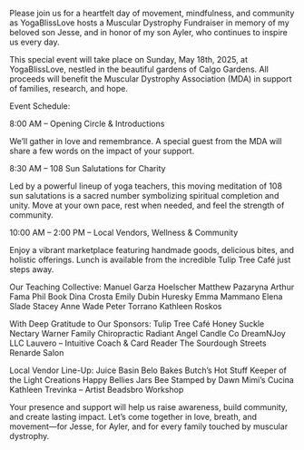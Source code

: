 
Please join us for a heartfelt day of movement, mindfulness, and community as YogaBlissLove hosts a Muscular Dystrophy Fundraiser in memory of my beloved son Jesse, and in honor of my son Ayler, who continues to inspire us every day.

This special event will take place on Sunday, May 18th, 2025, at YogaBlissLove, nestled in the beautiful gardens of Calgo Gardens. All proceeds will benefit the Muscular Dystrophy Association (MDA) in support of families, research, and hope.

Event Schedule:

8:00 AM – Opening Circle & Introductions

We’ll gather in love and remembrance. A special guest from the MDA will share a few words on the impact of your support.

8:30 AM – 108 Sun Salutations for Charity

Led by a powerful lineup of yoga teachers, this moving meditation of 108 sun salutations is a sacred number symbolizing spiritual completion and unity. Move at your own pace, rest when needed, and feel the strength of community.

10:00 AM – 2:00 PM – Local Vendors, Wellness & Community

Enjoy a vibrant marketplace featuring handmade goods, delicious bites, and holistic offerings. Lunch is available from the incredible Tulip Tree Café just steps away.

Our Teaching Collective:
Manuel Garza Hoelscher
Matthew Pazaryna
Arthur Fama
Phil Book
Dina Crosta
Emily Dubin Huresky
Emma Mammano
Elena Slade
Stacey Anne Wade
Peter Torrano
Kathleen Roskos

With Deep Gratitude to Our Sponsors:
Tulip Tree Café
Honey Suckle Nectary
Warner Family Chiropractic
Radiant Angel Candle Co
DreamNJoy LLC
Lauvero – Intuitive Coach & Card Reader
The Sourdough Streets
Renarde Salon

Local Vendor Line-Up:
Juice Basin
Belo Bakes
Butch’s Hot Stuff
Keeper of the Light Creations
Happy Bellies Jars
Bee Stamped by Dawn
Mimi’s Cucina
Kathleen Trevinka – Artist
Beadsbro Workshop


Your presence and support will help us raise awareness, build community, and create lasting impact. Let’s come together in love, breath, and movement—for Jesse, for Ayler, and for every family touched by muscular dystrophy.
